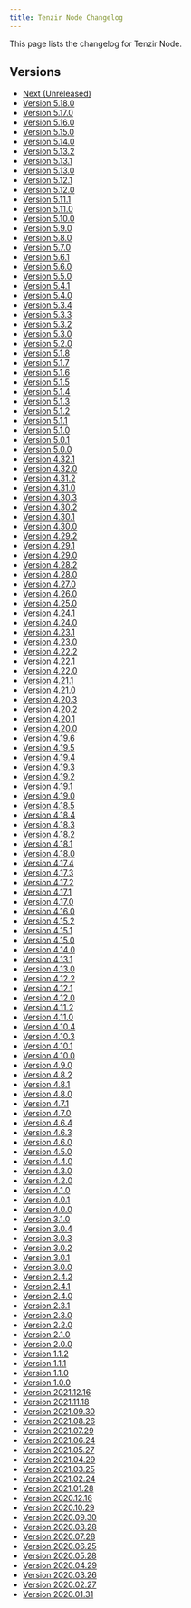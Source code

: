 ```yaml
---
title: Tenzir Node Changelog
---
```


This page lists the changelog for Tenzir Node.

## Versions

* [Next (Unreleased)](/changelog/node/next)
* [Version 5.18.0](/changelog/node/v5-18-0)
* [Version 5.17.0](/changelog/node/v5-17-0)
* [Version 5.16.0](/changelog/node/v5-16-0)
* [Version 5.15.0](/changelog/node/v5-15-0)
* [Version 5.14.0](/changelog/node/v5-14-0)
* [Version 5.13.2](/changelog/node/v5-13-2)
* [Version 5.13.1](/changelog/node/v5-13-1)
* [Version 5.13.0](/changelog/node/v5-13-0)
* [Version 5.12.1](/changelog/node/v5-12-1)
* [Version 5.12.0](/changelog/node/v5-12-0)
* [Version 5.11.1](/changelog/node/v5-11-1)
* [Version 5.11.0](/changelog/node/v5-11-0)
* [Version 5.10.0](/changelog/node/v5-10-0)
* [Version 5.9.0](/changelog/node/v5-9-0)
* [Version 5.8.0](/changelog/node/v5-8-0)
* [Version 5.7.0](/changelog/node/v5-7-0)
* [Version 5.6.1](/changelog/node/v5-6-1)
* [Version 5.6.0](/changelog/node/v5-6-0)
* [Version 5.5.0](/changelog/node/v5-5-0)
* [Version 5.4.1](/changelog/node/v5-4-1)
* [Version 5.4.0](/changelog/node/v5-4-0)
* [Version 5.3.4](/changelog/node/v5-3-4)
* [Version 5.3.3](/changelog/node/v5-3-3)
* [Version 5.3.2](/changelog/node/v5-3-2)
* [Version 5.3.0](/changelog/node/v5-3-0)
* [Version 5.2.0](/changelog/node/v5-2-0)
* [Version 5.1.8](/changelog/node/v5-1-8)
* [Version 5.1.7](/changelog/node/v5-1-7)
* [Version 5.1.6](/changelog/node/v5-1-6)
* [Version 5.1.5](/changelog/node/v5-1-5)
* [Version 5.1.4](/changelog/node/v5-1-4)
* [Version 5.1.3](/changelog/node/v5-1-3)
* [Version 5.1.2](/changelog/node/v5-1-2)
* [Version 5.1.1](/changelog/node/v5-1-1)
* [Version 5.1.0](/changelog/node/v5-1-0)
* [Version 5.0.1](/changelog/node/v5-0-1)
* [Version 5.0.0](/changelog/node/v5-0-0)
* [Version 4.32.1](/changelog/node/v4-32-1)
* [Version 4.32.0](/changelog/node/v4-32-0)
* [Version 4.31.2](/changelog/node/v4-31-2)
* [Version 4.31.0](/changelog/node/v4-31-0)
* [Version 4.30.3](/changelog/node/v4-30-3)
* [Version 4.30.2](/changelog/node/v4-30-2)
* [Version 4.30.1](/changelog/node/v4-30-1)
* [Version 4.30.0](/changelog/node/v4-30-0)
* [Version 4.29.2](/changelog/node/v4-29-2)
* [Version 4.29.1](/changelog/node/v4-29-1)
* [Version 4.29.0](/changelog/node/v4-29-0)
* [Version 4.28.2](/changelog/node/v4-28-2)
* [Version 4.28.0](/changelog/node/v4-28-0)
* [Version 4.27.0](/changelog/node/v4-27-0)
* [Version 4.26.0](/changelog/node/v4-26-0)
* [Version 4.25.0](/changelog/node/v4-25-0)
* [Version 4.24.1](/changelog/node/v4-24-1)
* [Version 4.24.0](/changelog/node/v4-24-0)
* [Version 4.23.1](/changelog/node/v4-23-1)
* [Version 4.23.0](/changelog/node/v4-23-0)
* [Version 4.22.2](/changelog/node/v4-22-2)
* [Version 4.22.1](/changelog/node/v4-22-1)
* [Version 4.22.0](/changelog/node/v4-22-0)
* [Version 4.21.1](/changelog/node/v4-21-1)
* [Version 4.21.0](/changelog/node/v4-21-0)
* [Version 4.20.3](/changelog/node/v4-20-3)
* [Version 4.20.2](/changelog/node/v4-20-2)
* [Version 4.20.1](/changelog/node/v4-20-1)
* [Version 4.20.0](/changelog/node/v4-20-0)
* [Version 4.19.6](/changelog/node/v4-19-6)
* [Version 4.19.5](/changelog/node/v4-19-5)
* [Version 4.19.4](/changelog/node/v4-19-4)
* [Version 4.19.3](/changelog/node/v4-19-3)
* [Version 4.19.2](/changelog/node/v4-19-2)
* [Version 4.19.1](/changelog/node/v4-19-1)
* [Version 4.19.0](/changelog/node/v4-19-0)
* [Version 4.18.5](/changelog/node/v4-18-5)
* [Version 4.18.4](/changelog/node/v4-18-4)
* [Version 4.18.3](/changelog/node/v4-18-3)
* [Version 4.18.2](/changelog/node/v4-18-2)
* [Version 4.18.1](/changelog/node/v4-18-1)
* [Version 4.18.0](/changelog/node/v4-18-0)
* [Version 4.17.4](/changelog/node/v4-17-4)
* [Version 4.17.3](/changelog/node/v4-17-3)
* [Version 4.17.2](/changelog/node/v4-17-2)
* [Version 4.17.1](/changelog/node/v4-17-1)
* [Version 4.17.0](/changelog/node/v4-17-0)
* [Version 4.16.0](/changelog/node/v4-16-0)
* [Version 4.15.2](/changelog/node/v4-15-2)
* [Version 4.15.1](/changelog/node/v4-15-1)
* [Version 4.15.0](/changelog/node/v4-15-0)
* [Version 4.14.0](/changelog/node/v4-14-0)
* [Version 4.13.1](/changelog/node/v4-13-1)
* [Version 4.13.0](/changelog/node/v4-13-0)
* [Version 4.12.2](/changelog/node/v4-12-2)
* [Version 4.12.1](/changelog/node/v4-12-1)
* [Version 4.12.0](/changelog/node/v4-12-0)
* [Version 4.11.2](/changelog/node/v4-11-2)
* [Version 4.11.0](/changelog/node/v4-11-0)
* [Version 4.10.4](/changelog/node/v4-10-4)
* [Version 4.10.3](/changelog/node/v4-10-3)
* [Version 4.10.1](/changelog/node/v4-10-1)
* [Version 4.10.0](/changelog/node/v4-10-0)
* [Version 4.9.0](/changelog/node/v4-9-0)
* [Version 4.8.2](/changelog/node/v4-8-2)
* [Version 4.8.1](/changelog/node/v4-8-1)
* [Version 4.8.0](/changelog/node/v4-8-0)
* [Version 4.7.1](/changelog/node/v4-7-1)
* [Version 4.7.0](/changelog/node/v4-7-0)
* [Version 4.6.4](/changelog/node/v4-6-4)
* [Version 4.6.3](/changelog/node/v4-6-3)
* [Version 4.6.0](/changelog/node/v4-6-0)
* [Version 4.5.0](/changelog/node/v4-5-0)
* [Version 4.4.0](/changelog/node/v4-4-0)
* [Version 4.3.0](/changelog/node/v4-3-0)
* [Version 4.2.0](/changelog/node/v4-2-0)
* [Version 4.1.0](/changelog/node/v4-1-0)
* [Version 4.0.1](/changelog/node/v4-0-1)
* [Version 4.0.0](/changelog/node/v4-0-0)
* [Version 3.1.0](/changelog/node/v3-1-0)
* [Version 3.0.4](/changelog/node/v3-0-4)
* [Version 3.0.3](/changelog/node/v3-0-3)
* [Version 3.0.2](/changelog/node/v3-0-2)
* [Version 3.0.1](/changelog/node/v3-0-1)
* [Version 3.0.0](/changelog/node/v3-0-0)
* [Version 2.4.2](/changelog/node/v2-4-2)
* [Version 2.4.1](/changelog/node/v2-4-1)
* [Version 2.4.0](/changelog/node/v2-4-0)
* [Version 2.3.1](/changelog/node/v2-3-1)
* [Version 2.3.0](/changelog/node/v2-3-0)
* [Version 2.2.0](/changelog/node/v2-2-0)
* [Version 2.1.0](/changelog/node/v2-1-0)
* [Version 2.0.0](/changelog/node/v2-0-0)
* [Version 1.1.2](/changelog/node/v1-1-2)
* [Version 1.1.1](/changelog/node/v1-1-1)
* [Version 1.1.0](/changelog/node/v1-1-0)
* [Version 1.0.0](/changelog/node/v1-0-0)
* [Version 2021.12.16](/changelog/node/2021-12-16)
* [Version 2021.11.18](/changelog/node/2021-11-18)
* [Version 2021.09.30](/changelog/node/2021-09-30)
* [Version 2021.08.26](/changelog/node/2021-08-26)
* [Version 2021.07.29](/changelog/node/2021-07-29)
* [Version 2021.06.24](/changelog/node/2021-06-24)
* [Version 2021.05.27](/changelog/node/2021-05-27)
* [Version 2021.04.29](/changelog/node/2021-04-29)
* [Version 2021.03.25](/changelog/node/2021-03-25)
* [Version 2021.02.24](/changelog/node/2021-02-24)
* [Version 2021.01.28](/changelog/node/2021-01-28)
* [Version 2020.12.16](/changelog/node/2020-12-16)
* [Version 2020.10.29](/changelog/node/2020-10-29)
* [Version 2020.09.30](/changelog/node/2020-09-30)
* [Version 2020.08.28](/changelog/node/2020-08-28)
* [Version 2020.07.28](/changelog/node/2020-07-28)
* [Version 2020.06.25](/changelog/node/2020-06-25)
* [Version 2020.05.28](/changelog/node/2020-05-28)
* [Version 2020.04.29](/changelog/node/2020-04-29)
* [Version 2020.03.26](/changelog/node/2020-03-26)
* [Version 2020.02.27](/changelog/node/2020-02-27)
* [Version 2020.01.31](/changelog/node/2020-01-31)
